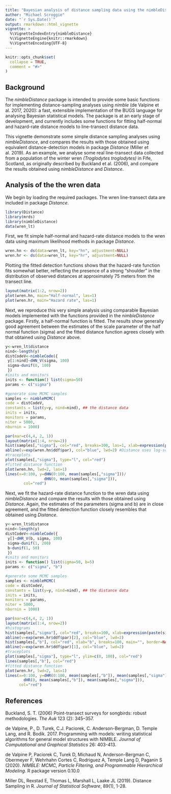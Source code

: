 ```yaml
---
title: "Bayesian analysis of distance sampling data using the nimbleDistance package"
author: "Michael Scroggie"
date: "`r Sys.Date()`"
output: rmarkdown::html_vignette
vignette: >
  %\VignetteIndexEntry{nimbleDistance}
  %\VignetteEngine{knitr::rmarkdown}
  %\VignetteEncoding{UTF-8}
---
```


```r
knitr::opts_chunk$set(
  collapse = TRUE,
  comment = "#>"
)
```

## Background

The *nimbleDistance* package is intended to provide some basic functions for implementing distance-sampling analyses using *nimble* (de Valpine et al. 2017, 2020): a fast, extensible implementation of the BUGS language for analysing Bayesian statistical models. The package is at an early stage of development, and currently includes some functions for fitting half-normal and hazard-rate distance models to line-transect distance data. 

This vignette demonstrate some simple distance sampling analyses using *nimbleDistance*, and compares the results with those obtained using equivalent distance-detection models in package *Distance* (Miller et al. 2019). As an example, we analyse some real line-transect data collected from a population of the winter wren *(Troglodytes troglodytes)* in Fife, Scotland, as originally described by Buckland et al. (2006), and compare the results obtained using *nimbleDistance* and *Distance*.

## Analysis of the the wren data

We begin by loading the required packages. The wren line-transect data are included in package *Distance*.

```r
library(Distance)
library(mrds)
library(nimbleDistance)
data(wren_lt)
```

First, we fit simple half-normal and hazard-rate distance models to the wren data using maximum likelihood methods in package *Distance*.
```r
wren.hn <- ds(data=wren_lt, key="hn", adjustment=NULL)
wren.hr <- ds(data=wren_lt, key="hr", adjustment=NULL)
```

Plotting the fitted detection functions shows that the hazard-rate function fits somewhat better, reflecting the presence of a strong "shoulder" in the distribution of observed distances at approximately 75 meters from the transect line. 
```r
layout(matrix(1:2, nrow=2))
plot(wren.hn, main="Half-normal", las=1)
plot(wren.hr, main="Hazard rate", las=1)
```

Next, we reproduce this very simple analysis using comparable Bayesian models implemented with the functions provided in the *nimbleDistance* package. Firstly, a half-normal function is fitted. The results show generally good agreement between the estimates of the scale parameter of the half normal function (sigma) and the fitted distance function agrees closely with that obtained using *Distance* above.

```r
y<-wren_lt$distance
nind<-length(y)
distCodeV<-nimbleCode({
 y[1:nind]~dHN_V(sigma, 100)
 sigma~dunif(0, 100)
 })
#inits and monitors
inits <- function() list(sigma=50)
params <- c("sigma")

#generate some MCMC samples
samples <- nimbleMCMC(
code = distCodeV,
constants = list(y=y, nind=nind), ## the distance data
inits = inits,
monitors = params,
niter = 5000,
nburnin = 1000)

par(mar=c(4,4, 2, 1))
layout(matrix(1:4, nrow=2))
hist(samples[,"sigma"], col="red", breaks=100, las=1, xlab=expression(paste(sigma)), main="", border=NA)
abline(v=exp(wren.hn$ddf$par), col="blue", lwd=2) #Distance uses log-scale for parameters
#traceplots
plot(samples[,"sigma"], type="l", col="red")
#fitted distance function
plot(wren.hn, lwd=2, las=1)
lines(x=0:100, y=dHN(0:100, mean(samples[,"sigma"]))/
                 dHN(0, mean(samples[,"sigma"])),
        col="red")
```

Next, we fit the hazard-rate distance function to the wren data using *nimbleDistance* and compare the results with those obtained using *Distance*. Again, the estimates of the parameters (sigma and b) are in close agreement, and the fitted detection function closely resembles that obtained using *Distance*.

```r
y<-wren_lt$distance
nind<-length(y)
distCodeV<-nimbleCode({
 y[]~dHR_V(b, sigma, 100)
 sigma~dunif(1, 200)
 b~dunif(1, 50)
 })
#inits and monitors
inits <- function() list(sigma=50, b=5)
params <- c("sigma", "b")

#generate some MCMC samples
samples <- nimbleMCMC(
code = distCodeV,
constants = list(y=y, nind=nind), ## the distance data
inits = inits,
monitors = params,
niter = 5000,
nburnin = 1000)

par(mar=c(4,4, 2, 1))
layout(matrix(1:4, nrow=2))
#histograms
hist(samples[,"sigma"], col="red", breaks=100, xlab=expression(paste(sigma)), main="", border=NA)
abline(v=exp(wren.hr$ddf$par)[2], col="blue", lwd=2)
hist(samples[,"b"], col="red", xlab="b", breaks=100, main="", border=NA)
abline(v=exp(wren.hr$ddf$par)[1], col="blue", lwd=2)
#traceplots
plot(samples[,"sigma"], type="l", ylim=c(0, 100), col="red")
lines(samples[,"b"], col="red")
#fitted distance function
plot(wren.hr, lwd=2, las=1)
lines(x=0:100, y=dHR(0:100, mean(samples[,"b"]), mean(samples[,"sigma"]))/
        dHR(0, mean(samples[,"b"]), mean(samples[,"sigma"])),
      col="red")
```

## References

Buckland, S. T. (2006) Point-transect surveys for songbirds: robust methodologies. *The Auk* 123 (2): 345–357.

de Valpine, P., D. Turek, C.J. Paciorek, C. Anderson-Bergman, D. Temple Lang, and R. Bodik. 2017. Programming with models: writing statistical algorithms for general model structures with NIMBLE. *Journal of Computational and Graphical Statistics* 26: 403-413.

de Valpine P, Paciorek C, Turek D, Michaud N, Anderson-Bergman C, Obermeyer F, Wehrhahn Cortes C, Rodriguez A, Temple Lang D,
Paganin S (2020). *NIMBLE: MCMC, Particle Filtering, and Programmable Hierarchical Modeling*. R package version 0.10.0

Miller DL, Rexstad E, Thomas L, Marshall L, Laake JL (2019). Distance Sampling in R. *Journal of Statistical Software*,
89(1), 1-28.

